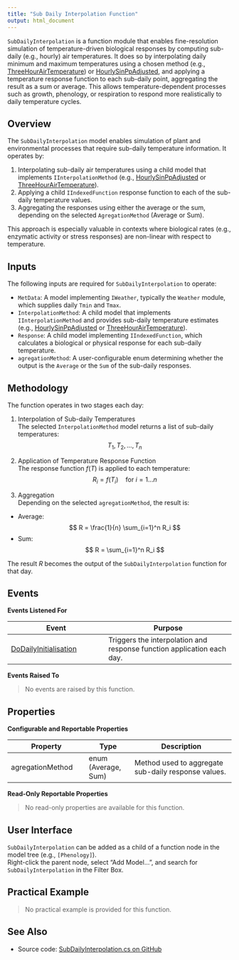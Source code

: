 ```yaml
---
title: "Sub Daily Interpolation Function"
output: html_document
---
```



`SubDailyInterpolation` is a function module that enables fine-resolution simulation of temperature-driven biological responses by computing sub-daily (e.g., hourly) air temperatures. It does so by interpolating daily minimum and maximum temperatures using a chosen method (e.g., [ThreeHourAirTemperature](ThreeHourAirTemperature.qmd)) or [HourlySinPpAdjusted](HourlySinPpAdjusted.qmd), and applying a temperature response function to each sub-daily point, aggregating the result as a sum or average. This allows temperature-dependent processes such as growth, phenology, or respiration to respond more realistically to daily temperature cycles.

## Overview

The `SubDailyInterpolation` model enables simulation of plant and environmental processes that require sub-daily temperature information. It operates by:

1. Interpolating sub-daily air temperatures using a child model that implements `IInterpolationMethod` (e.g., [HourlySinPpAdjusted](HourlySinPpAdjusted.qmd) or [ThreeHourAirTemperature](ThreeHourAirTemperature.qmd)).
2. Applying a child `IIndexedFunction` response function to each of the sub-daily temperature values.
3. Aggregating the responses using either the average or the sum, depending on the selected `AgregationMethod` (Average or Sum).

This approach is especially valuable in contexts where biological rates (e.g., enzymatic activity or stress responses) are non-linear with respect to temperature.

## Inputs

The following inputs are required for `SubDailyInterpolation` to operate:

- `MetData`: A model implementing `IWeather`, typically the `Weather` module, which supplies daily `Tmin` and `Tmax`.
- `InterpolationMethod`: A child model that implements `IInterpolationMethod` and provides sub-daily temperature estimates (e.g., [HourlySinPpAdjusted](HourlySinPpAdjusted.qmd) or [ThreeHourAirTemperature](ThreeHourAirTemperature.qmd)).
- `Response`: A child model implementing `IIndexedFunction`, which calculates a biological or physical response for each sub-daily temperature.
- `agregationMethod`: A user-configurable enum determining whether the output is the `Average` or the `Sum` of the sub-daily responses.

## Methodology

The function operates in two stages each day:

1. Interpolation of Sub-daily Temperatures  
    The selected `InterpolationMethod` model returns a list of sub-daily temperatures:  
$$
T_1, T_2, \dots, T_n
$$

2. Application of Temperature Response Function  
    The response function $f(T)$ is applied to each temperature:  
$$
R_i = f(T_i) \quad \text{for } i = 1 \dots n
$$

3. Aggregation  
    Depending on the selected `agregationMethod`, the result is:  
- Average:
$$
R = \frac{1}{n} \sum_{i=1}^n R_i
$$
- Sum:
$$
R = \sum_{i=1}^n R_i
$$

The result $R$ becomes the output of the `SubDailyInterpolation` function for that day.

## Events

**Events Listened For**

| Event | Purpose |
|-------|---------|
| [DoDailyInitialisation](/docs/Models/Events/DoDailyInitialisation.qmd) | Triggers the interpolation and response function application each day. |

**Events Raised To**

> No events are raised by this function.

## Properties

**Configurable and Reportable Properties**

| Property | Type | Description |
|----------|------|-------------|
| agregationMethod | enum (Average, Sum) | Method used to aggregate sub-daily response values. |

**Read-Only Reportable Properties**

> No read-only properties are available for this function.

## User Interface

`SubDailyInterpolation` can be added as a child of a function node in the model tree (e.g., `[Phenology]`).  
Right-click the parent node, select "Add Model...", and search for `SubDailyInterpolation` in the Filter Box.

## Practical Example

> No practical example is provided for this function.

## See Also

- Source code: [SubDailyInterpolation.cs on GitHub](https://github.com/APSIMInitiative/ApsimX/blob/master/Models/Functions/SubDailyInterpolation.cs)
